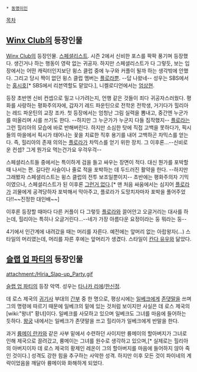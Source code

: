  * [[동명이인]]

[[목차]]

== [[Winx Club]]의 등장인물 ==
[[Winx Club]]의 등장인물. [[스페셜리스트]]. 시즌 2에서 신비한 포스를 팍팍 풍기며 등장했다. 생긴거나 하는 행동이 영락 없는 귀공자. 하지만 스페셜리스트가 다 그렇듯, 보는 입장에서는 어떤 캐릭터인지보단 윙스 클럽 중에 누구와 커플이 될까 하는 생각밖에 안했다. 그리고 당시 짝이 없던 윙스 클럽 멤버는 [[플로라]]뿐. --답 나왔네-- 성우는 SBS에서는 [[홍시호]][* SBS에서 리븐역할도 맡았다.], 니켈로디언에서는 [[엄상현]].

등장 초반엔 신비 컨셉으로 밀고 나가려는지, 언행 같은 것들이 죄다 귀공자스러웠다. 평화를 사랑하는 평화주의자에, 갑자기 레드 파운틴으로 전학온 전학생, 거기다가 힐리아는 레드 파운틴의 교장 조카. 첫 등장에서는 엄청난 그림 실력을 뽐내고, 중간엔 누군가를 떠올리며 시를 쓰기도 한다. --하지만 그 누군가가 누군지 다들 짐작했지-- [[플로라]]는 그런 힐리아의 모습에 바로 반해버린다. 하지만 소심한 탓에 직접 고백을 못하다가, 픽시들의 마을에서 픽시가 태어나는 꽃을 치료한 직후 용기를 내어 고백하곤 차믹스를 얻는다. 즉, 힐리아의 존재 의의는 [[플로라]]가 차믹스를 얻기 위한 장치. 그 이후론...--신비로운 컨셉? 그게 뭔가요 먹는건가요 우걱우걱--

스페셜리스트들 중에서는 특이하게 검을 들고 싸우는 장면이 적다. 대신 뭔가를 포박할 때 나서는 편. 길다란 사슬이나 줄로 적을 포박하는 데 두드러진 활약을 한다. --하지만 그래봤자 스페셜리스트는 윙스 클럽의 전투 보조일뿐이지-- 초반에는 평화주의자 기믹이였으나, 스페셜리스트가 된 이후론 [[그런거 없다]].[* 맨 처음 싸움에서는 심지어 [[플로라]]가 괴물에게 공격당하자 포박해서 막아주고, 플로라가 도망치자마자 포박을 풀어주었다!!~~진정한 대인배~~]

이후론 등장할 때마다 다른 커플이 다 그렇듯 [[플로라]]와 끌어안고 오글거리는 대사를 하는데, 힐리아는 특히나 오글거린다...--네가 가장 아름다운 요정이라는 둥 뭐라는 둥--

4기에서 인간계에 내려갔을 때는 머리를 자른다. 예전에는 앞머리 없는 아랍왕자(...) 스타일의 머리였는데, 머리를 자른 후에는 앞머리가 생겼다. 스타일이 [[칸다 유우]]와 닮았다.

== [[슬랩 업 파티]]의 등장인물 ==
attachment:/Hiria_Slap-up_Party.gif

[[슬랩 업 파티]]의 등장 악역. 성우는 [[타나카 리에]]/[[한신정]].

데 로스 제국의 [[귀기사]] 부대의 [[간부]] 중 한 명으로, 평상시에는 [[일베크]]에게 [[존댓말]]을 쓰며 그의 명령에 따르기 때문에 일베크의 밑에 있는 것처럼 보이지만 사실은 데 로스 제국의 [wiki:"왕녀" 황녀]이다. 일베크를 사모하고 있으며 일베크도 그녀를 마음에 들어하는 듯하다. [[왕궁]] 내에서는 일베크가 존댓말을 쓰고 힐리아가 일베크에게 반말을 한다.
 
과거 [[륭메이 란카]]와 같은 사부 밑에서 수련하던 사이지만 륭메이의 할아버지가 그녀로 인해 제국으로 끌려갔고, 륭메이는 그녀를 원수로 생각하고 있으며,[* 실제로는 힐리아의 아버지이자 데 로스 제국의 황제인 레온이 그의 할아버지를 마음에 들어하지 않아 죽인 것이다.] 성격도 강한 힘을 추구하는 사악한 성격. 하지만 이후 모든 것이 파이네의 계략이었음을 깨달아 륭메이와 화해하게 되었다.
